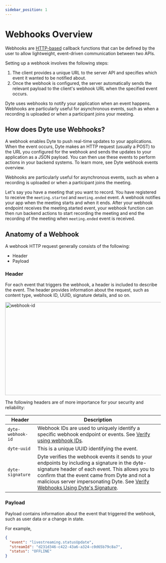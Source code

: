 ```yaml
---
sidebar_position: 1
---
```


# Webhooks Overview

Webhooks are
[HTTP-based](https://en.wikipedia.org/wiki/Hypertext_Transfer_Protocol) callback
functions that can be defined by the user to allow lightweight, event-driven
communication between two APIs.

Setting up a webhook involves the following steps:

1. The client provides a unique URL to the server API and specifies which event
   it wanted to be notified about.
2. Once the webhook is configured, the server automatically sends the relevant
   payload to the client's webhook URL when the specified event occurs.

Dyte uses webhooks to notify your application when an event happens. Webhooks
are particularly useful for asynchronous events, such as when a recording is
uploaded or when a participant joins your meeting.

## How does Dyte use Webhooks?

A webhook enables Dyte to push real-time updates to your applications. When the
event occurs, Dyte makes an HTTP request (usually a POST) to the URL you
configured for the webhook and sends the updates to your application as a JSON
payload. You can then use these events to perform actions in your backend
systems. To learn more, see Dyte webhook events overview.

Webhooks are particularly useful for asynchronous events, such as when a
recording is uploaded or when a participant joins the meeting.

Let's say you have a meeting that you want to record. You have registered to
receive the `meeting.started` and `meeting.ended` event. A webhook notifies your
app when the meeting starts and when it ends. After your webhook endpoint
receives the meeting.started event, your webhook function can then run backend
actions to start recording the meeting and end the recording of the meeting when
`meeting.ended` event is received.

## Anatomy of a Webhook

A webhook HTTP request generally consists of the following:

- Header
- Payload

### Header

For each event that triggers the webhook, a header is included to describe the event. The header provides information about the request, such as content type, webhook ID, UUID, signature details, and so on.

<img
  src="/static/webhook/webhook_id.png"
  width="600"
  height="300"
  alt="webhook-id"
  className="webhook-id-use"
/>

The following headers are of more importance for your security and reliability:

| **Header**        | **Description**                                                                                                                                                                                                                                                                                                                                               |
| ----------------- | ------------------------------------------------------------------------------------------------------------------------------------------------------------------------------------------------------------------------------------------------------------------------------------------------------------------------------------------------------------- |
| `dyte-webhook-id` | Webhook IDs are used to uniquely identify a specific webhook endpoint or events. See [Verify using webhook IDs](/guides/capabilities/webhooks/signatures#verify-using-webhook-ids).                                                                                                                                                                           |
| `dyte-uuid`       | This is a unique UUID identifying the event.                                                                                                                                                                                                                                                                                                                  |
| `dyte-signature`  | Dyte verifies the webhook events it sends to your endpoints by including a signature in the dyte-signature header of each event. This allows you to confirm that the event came from Dyte and not a malicious server impersonating Dyte. See [Verify Webhooks Using Dyte's Signature](/guides/capabilities/webhooks/signatures#verify-using-dytes-signature). |

### Payload

Payload contains information about the event that triggered the webhook, such as user data or a change in state.

For example,

```json
{
  "event": "livestreaming.statusUpdate",
  "streamId": "d231d346-c422-43a6-a324-c0d65b79c8a7",
  "status": "OFFLINE"
}
```

<head>
  <title>Webhooks Overview Guide</title>
</head>
